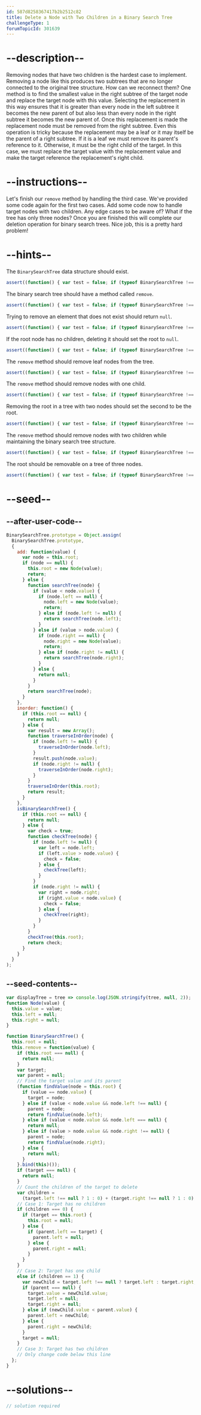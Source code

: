 ```yaml
---
id: 587d8258367417b2b2512c82
title: Delete a Node with Two Children in a Binary Search Tree
challengeType: 1
forumTopicId: 301639
---
```


# --description--

Removing nodes that have two children is the hardest case to implement. Removing a node like this produces two subtrees that are no longer connected to the original tree structure. How can we reconnect them? One method is to find the smallest value in the right subtree of the target node and replace the target node with this value. Selecting the replacement in this way ensures that it is greater than every node in the left subtree it becomes the new parent of but also less than every node in the right subtree it becomes the new parent of. Once this replacement is made the replacement node must be removed from the right subtree. Even this operation is tricky because the replacement may be a leaf or it may itself be the parent of a right subtree. If it is a leaf we must remove its parent's reference to it. Otherwise, it must be the right child of the target. In this case, we must replace the target value with the replacement value and make the target reference the replacement's right child.

# --instructions--

Let's finish our `remove` method by handling the third case. We've provided some code again for the first two cases. Add some code now to handle target nodes with two children. Any edge cases to be aware of? What if the tree has only three nodes? Once you are finished this will complete our deletion operation for binary search trees. Nice job, this is a pretty hard problem!

# --hints--

The `BinarySearchTree` data structure should exist.

```js
assert((function() { var test = false; if (typeof BinarySearchTree !== 'undefined') { test = new BinarySearchTree() }; return (typeof test == 'object')})());
```

The binary search tree should have a method called `remove`.

```js
assert((function() { var test = false; if (typeof BinarySearchTree !== 'undefined') { test = new BinarySearchTree() } else { return false; }; return (typeof test.remove == 'function')})());
```

Trying to remove an element that does not exist should return `null`.

```js
assert((function() { var test = false; if (typeof BinarySearchTree !== 'undefined') { test = new BinarySearchTree() } else { return false; }; return (typeof test.remove == 'function') ? (test.remove(100) == null) : false})());
```

If the root node has no children, deleting it should set the root to `null`.

```js
assert((function() { var test = false; if (typeof BinarySearchTree !== 'undefined') { test = new BinarySearchTree() } else { return false; }; test.add(500); test.remove(500); return (typeof test.remove == 'function') ? (test.inorder() == null) : false})());
```

The `remove` method should remove leaf nodes from the tree.

```js
assert((function() { var test = false; if (typeof BinarySearchTree !== 'undefined') { test = new BinarySearchTree() } else { return false; }; test.add(5); test.add(3); test.add(7); test.add(6); test.add(10); test.add(12); test.remove(3); test.remove(12); test.remove(10); return (typeof test.remove == 'function') ? (test.inorder().join('') == '567') : false})());
```

The `remove` method should remove nodes with one child.

```js
assert((function() { var test = false; if (typeof BinarySearchTree !== 'undefined') { test = new BinarySearchTree() } else { return false; }; if (typeof test.remove !== 'function') { return false; }; test.add(-1); test.add(3); test.add(7); test.add(16); test.remove(16); test.remove(7); test.remove(3); return (test.inorder().join('') == '-1'); })());
```

Removing the root in a tree with two nodes should set the second to be the root.

```js
assert((function() { var test = false; if (typeof BinarySearchTree !== 'undefined') { test = new BinarySearchTree() } else { return false; }; if (typeof test.remove !== 'function') { return false; }; test.add(15); test.add(27); test.remove(15); return (test.inorder().join('') == '27'); })());
```

The `remove` method should remove nodes with two children while maintaining the binary search tree structure.

```js
assert((function() { var test = false; if (typeof BinarySearchTree !== 'undefined') { test = new BinarySearchTree() } else { return false; }; if (typeof test.remove !== 'function') { return false; }; test.add(1); test.add(4); test.add(3); test.add(7); test.add(9); test.add(11); test.add(14); test.add(15); test.add(19); test.add(50); test.remove(9); if (!test.isBinarySearchTree()) { return false; }; test.remove(11); if (!test.isBinarySearchTree()) { return false; }; test.remove(14); if (!test.isBinarySearchTree()) { return false; }; test.remove(19); if (!test.isBinarySearchTree()) { return false; }; test.remove(3); if (!test.isBinarySearchTree()) { return false; }; test.remove(50); if (!test.isBinarySearchTree()) { return false; }; test.remove(15); if (!test.isBinarySearchTree()) { return false; }; return (test.inorder().join('') == '147'); })());
```

The root should be removable on a tree of three nodes.

```js
assert((function() { var test = false; if (typeof BinarySearchTree !== 'undefined') { test = new BinarySearchTree() } else { return false; }; if (typeof test.remove !== 'function') { return false; }; test.add(100); test.add(50); test.add(300); test.remove(100); return (test.inorder().join('') == 50300); })());
```

# --seed--

## --after-user-code--

```js
BinarySearchTree.prototype = Object.assign(
  BinarySearchTree.prototype,
  {
    add: function(value) {
      var node = this.root;
      if (node == null) {
        this.root = new Node(value);
        return;
      } else {
        function searchTree(node) {
          if (value < node.value) {
            if (node.left == null) {
              node.left = new Node(value);
              return;
            } else if (node.left != null) {
              return searchTree(node.left);
            }
          } else if (value > node.value) {
            if (node.right == null) {
              node.right = new Node(value);
              return;
            } else if (node.right != null) {
              return searchTree(node.right);
            }
          } else {
            return null;
          }
        }
        return searchTree(node);
      }
    },
    inorder: function() {
      if (this.root == null) {
        return null;
      } else {
        var result = new Array();
        function traverseInOrder(node) {
          if (node.left != null) {
            traverseInOrder(node.left);
          }
          result.push(node.value);
          if (node.right != null) {
            traverseInOrder(node.right);
          }
        }
        traverseInOrder(this.root);
        return result;
      }
    },
    isBinarySearchTree() {
      if (this.root == null) {
        return null;
      } else {
        var check = true;
        function checkTree(node) {
          if (node.left != null) {
            var left = node.left;
            if (left.value > node.value) {
              check = false;
            } else {
              checkTree(left);
            }
          }
          if (node.right != null) {
            var right = node.right;
            if (right.value < node.value) {
              check = false;
            } else {
              checkTree(right);
            }
          }
        }
        checkTree(this.root);
        return check;
      }
    }
  }
);
```

## --seed-contents--

```js
var displayTree = tree => console.log(JSON.stringify(tree, null, 2));
function Node(value) {
  this.value = value;
  this.left = null;
  this.right = null;
}

function BinarySearchTree() {
  this.root = null;
  this.remove = function(value) {
    if (this.root === null) {
      return null;
    }
    var target;
    var parent = null;
    // Find the target value and its parent
    (function findValue(node = this.root) {
      if (value == node.value) {
        target = node;
      } else if (value < node.value && node.left !== null) {
        parent = node;
        return findValue(node.left);
      } else if (value < node.value && node.left === null) {
        return null;
      } else if (value > node.value && node.right !== null) {
        parent = node;
        return findValue(node.right);
      } else {
        return null;
      }
    }.bind(this)());
    if (target === null) {
      return null;
    }
    // Count the children of the target to delete
    var children =
      (target.left !== null ? 1 : 0) + (target.right !== null ? 1 : 0);
    // Case 1: Target has no children
    if (children === 0) {
      if (target == this.root) {
        this.root = null;
      } else {
        if (parent.left == target) {
          parent.left = null;
        } else {
          parent.right = null;
        }
      }
    }
    // Case 2: Target has one child
    else if (children == 1) {
      var newChild = target.left !== null ? target.left : target.right;
      if (parent === null) {
        target.value = newChild.value;
        target.left = null;
        target.right = null;
      } else if (newChild.value < parent.value) {
        parent.left = newChild;
      } else {
        parent.right = newChild;
      }
      target = null;
    }
    // Case 3: Target has two children
    // Only change code below this line
  };
}
```

# --solutions--

```js
// solution required
```
